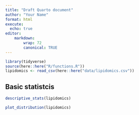```yaml
---
title: "Draft Quarto document"
author: "Your Name"
format: html
execute:
  echo: true
editor:
    markdown:
        wrap: 72
        canonical: TRUE
---
```


```r
library(tidyverse)
source(here::here("R/functions.R"))
lipidomics <- read_csv(here::here("data/lipidomics.csv"))
```

## Basic statistcis

```r
descriptive_stats(lipidomics)
```

```r
plot_distribution(lipidomics)
```
